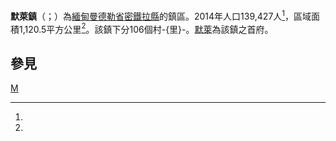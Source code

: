 {{Infobox settlement
|name = 默萊鎮
|native_name = {{lang|my|မလှိုင်မြို့နယ်}}
|settlement_type = [[密鐵拉縣|密鐵拉縣]]鎮區
|image_skyline = 
|image_map = 
|mapsize = 
|map_caption = 
|pushpin_label_position = bottom
|pushpin_map = Burma
|pushpin_map_caption = 默萊鎮在緬甸的位置
|seat = [[默萊|默萊]]
|seat_type = 首府
|subdivision_type = 國家
|subdivision_name = {{flag|Burma}}
|subdivision_type1 = [[缅甸行政区划|省邦]]
|subdivision_name1 = [[曼德勒省|曼德勒省]]
|subdivision_type2 = [[縣_(緬甸)|縣]]
|subdivision_name2 = [[密鐵拉縣|密鐵拉縣]]
|area_total_km2 = 1,120.5
|population_footnotes =<ref name="citypopulation">[http://www.citypopulation.de/php/myanmar-admin.php MYANMAR: Administrative Division]. Citypopulation. 2015-11-27</ref>
|population = 139,427
|population_as_of = 2014
|population_density_km2 = 124.43
|coordinates_display = inline,title
|coordinates_region = MM
|latNS = N
|latd = 21
|latm = 06
|lats = 00
|longEW = E
|longd = 95
|longm = 39
|longs = 00
|elevation_ft = 
|elevation_m = 
|timezone = [[Myanmar_Standard_Time|MST]]
|utc_offset = +6:30
|website =
}}

'''默萊鎮'''（{{lang-my|မလှိုင်မြို့နယ်}}；{{lang-en|Mahlaing Township}}）為[[緬甸|緬甸]][[曼德勒省|曼德勒省]][[密鐵拉縣|密鐵拉縣]]的鎮區。2014年人口139,427人<ref name=citypopulation/>，區域面積1,120.5平方公里<ref name=citypopulation/>。該鎮下分106個村-{里}-。[[默萊|默萊]]為該鎮之首府。

==參見==
{{Reflist}}

{{曼德勒省行政區劃|state=collapsed}}

[[Category:曼德勒省鎮區|M]]

{{Burma-geo-stub}}
